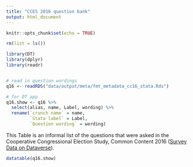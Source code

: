 ```yaml
---
title: "CCES 2016 question bank"
output: html_document
---
```


```r
knitr::opts_chunk$set(echo = TRUE)
```


```r
rm(list = ls())

library(DT)
library(dplyr)
library(readr)


# read in question wordings
q16 <- readRDS("data/output/meta/fmt_metadata_cc16_stata.Rds")

# for DT app
q16.show <- q16 %>% 
  select(alias, name, Label, wording) %>% 
  rename(`crunch name` = name,
         `Stata label` = Label,
         `Question wording` = wording)

```

This Table is an informal list of the questions that were asked in the Cooperative Congressional Election Study, Common Content 2016 ([Survey Data on Dataverse](https://dataverse.harvard.edu/dataset.xhtml?persistentId=doi:10.7910/DVN/GDF6Z0)). 

```r
datatable(q16.show)
```

